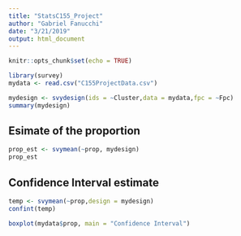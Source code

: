 ```yaml
---
title: "StatsC155_Project"
author: "Gabriel Fanucchi"
date: "3/21/2019"
output: html_document
---
```


```r
knitr::opts_chunk$set(echo = TRUE)
```

```r
library(survey)
mydata <- read.csv("C155ProjectData.csv")

mydesign <- svydesign(ids = ~Cluster,data = mydata,fpc = ~Fpc)
summary(mydesign)

```


## Esimate of the proportion
```r
prop_est <- svymean(~prop, mydesign)
prop_est
```



## Confidence Interval estimate
```r
temp <- svymean(~prop,design = mydesign)
confint(temp) 
```



```r
boxplot(mydata$prop, main = "Confidence Interval")
```
